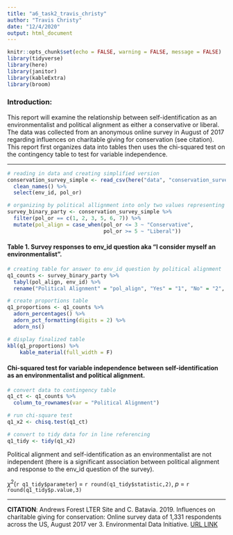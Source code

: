 ```yaml
---
title: "a6_task2_travis_christy"
author: "Travis Christy"
date: "12/4/2020"
output: html_document
---
```


```r
knitr::opts_chunk$set(echo = FALSE, warning = FALSE, message = FALSE)
library(tidyverse)
library(here)
library(janitor)
library(kableExtra)
library(broom)
```

### Introduction:
This report will examine the relationship between self-identification as an environmentalist and political alignment as either a conservative or liberal. The data was collected from an anonymous online survey in August of 2017 regarding influences on charitable giving for conservation (see citation). This report first organizes data into tables then uses the chi-squared test on the contingency table to test for variable independence.  

  
  
  
---    
  
  
```r
# reading in data and creating simplified version
conservation_survey_simple <- read_csv(here("data", "conservation_survey.csv")) %>% 
  clean_names() %>% 
  select(env_id, pol_or)

# organizing by political allignment into only two values representing conservative (pol_or = 1-3) or liberal (pol_or = 5-7)
survey_binary_party <- conservation_survey_simple %>% 
  filter(pol_or == c(1, 2, 3, 5, 6, 7)) %>% 
  mutate(pol_align = case_when(pol_or <= 3 ~ "Conservative",
                               pol_or >= 5 ~ "Liberal"))
```

#### Table 1. Survey responses to env_id question aka "I consider myself an environmentalist".

```r
# creating table for answer to env_id question by political alignment
q1_counts <- survey_binary_party %>% 
  tabyl(pol_align, env_id) %>% 
  rename("Political Alignment" = "pol_align", "Yes" = "1", "No" = "2", "Unsure" = "3")

# create proportions table
q1_proportions <- q1_counts %>% 
  adorn_percentages() %>% 
  adorn_pct_formatting(digits = 2) %>% 
  adorn_ns()

# display finalized table
kbl(q1_proportions) %>% 
    kable_material(full_width = F)
```

#### Chi-squared test for variable independence between self-identification as an environmentalist and political alignment.

```r
# convert data to contingency table
q1_ct <- q1_counts %>% 
  column_to_rownames(var = "Political Alignment")

# run chi-square test
q1_x2 <- chisq.test(q1_ct)

# convert to tidy data for in line referencing
q1_tidy <- tidy(q1_x2)
```

Political alignment and self-identification as an environmentalist are not independent (there is a significant association between political alignment and response to the env_id question of the survey). 

$\chi$^2^(`r q1_tidy$parameter`) = `r round(q1_tidy$statistic,2)`, *p* = `r round(q1_tidy$p.value,3)`  
  
  
---
  
**CITATION**: Andrews Forest LTER Site and C. Batavia. 2019. Influences on charitable giving for conservation: Online survey data of 1,331 respondents across the US, August 2017 ver 3. Environmental Data Initiative. [URL LINK](https://doi.org/10.6073/pasta/926e6270e324a1322a900da14d38b96c)   





















